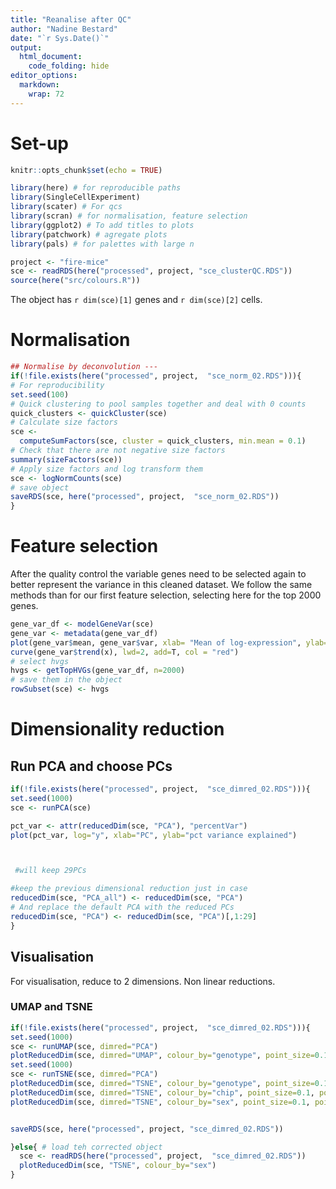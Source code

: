 ```yaml
---
title: "Reanalise after QC"
author: "Nadine Bestard"
date: "`r Sys.Date()`"
output:
  html_document:
    code_folding: hide
editor_options: 
  markdown: 
    wrap: 72
---
```


# Set-up

```r
knitr::opts_chunk$set(echo = TRUE)
```

```r
library(here) # for reproducible paths
library(SingleCellExperiment)
library(scater) # For qcs
library(scran) # for normalisation, feature selection
library(ggplot2) # To add titles to plots
library(patchwork) # agregate plots
library(pals) # for palettes with large n
```

```r

project <- "fire-mice"
sce <- readRDS(here("processed", project, "sce_clusterQC.RDS"))
source(here("src/colours.R"))

```

The object has `r dim(sce)[1]` genes and `r dim(sce)[2]` cells.

# Normalisation

```r
## Normalise by deconvolution ---
if(!file.exists(here("processed", project,  "sce_norm_02.RDS"))){
# For reproducibility
set.seed(100)
# Quick clustering to pool samples together and deal with 0 counts
quick_clusters <- quickCluster(sce)
# Calculate size factors
sce <-
  computeSumFactors(sce, cluster = quick_clusters, min.mean = 0.1)
# Check that there are not negative size factors
summary(sizeFactors(sce))
# Apply size factors and log transform them
sce <- logNormCounts(sce)
# save object
saveRDS(sce, here("processed", project,  "sce_norm_02.RDS"))
}
```

# Feature selection

After the quality control the variable genes need to be selected again
to better represent the variance in this cleaned dataset. We follow the
same methods than for our first feature selection, selecting here for
the top 2000 genes.

```r
gene_var_df <- modelGeneVar(sce)
gene_var <- metadata(gene_var_df)
plot(gene_var$mean, gene_var$var, xlab= "Mean of log-expression", ylab= "Variance of log-expression")
curve(gene_var$trend(x), lwd=2, add=T, col = "red")
# select hvgs
hvgs <- getTopHVGs(gene_var_df, n=2000)
# save them in the object
rowSubset(sce) <- hvgs
```

# Dimensionality reduction

## Run PCA and choose PCs

```r
if(!file.exists(here("processed", project,  "sce_dimred_02.RDS"))){
set.seed(1000)
sce <- runPCA(sce)

pct_var <- attr(reducedDim(sce, "PCA"), "percentVar")
plot(pct_var, log="y", xlab="PC", ylab="pct variance explained")



 #will keep 29PCs 

#keep the previous dimensional reduction just in case
reducedDim(sce, "PCA_all") <- reducedDim(sce, "PCA")
# And replace the default PCA with the reduced PCs
reducedDim(sce, "PCA") <- reducedDim(sce, "PCA")[,1:29]
}
```

## Visualisation

For visualisation, reduce to 2 dimensions. Non linear reductions.

### UMAP and TSNE

```r
if(!file.exists(here("processed", project,  "sce_dimred_02.RDS"))){
set.seed(1000)
sce <- runUMAP(sce, dimred="PCA")
plotReducedDim(sce, dimred="UMAP", colour_by="genotype", point_size=0.1, point_alpha = 0.3)
set.seed(1000)
sce <- runTSNE(sce, dimred="PCA")
plotReducedDim(sce, dimred="TSNE", colour_by="genotype", point_size=0.1, point_alpha = 0.3)
plotReducedDim(sce, dimred="TSNE", colour_by="chip", point_size=0.1, point_alpha = 0.3)
plotReducedDim(sce, dimred="TSNE", colour_by="sex", point_size=0.1, point_alpha = 0.3)


saveRDS(sce, here("processed", project, "sce_dimred_02.RDS"))

}else{ # load teh corrected object
  sce <- readRDS(here("processed", project,  "sce_dimred_02.RDS"))
  plotReducedDim(sce, "TSNE", colour_by="sex")
}
```

